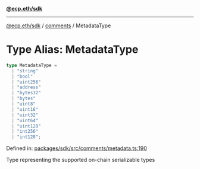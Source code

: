 [**@ecp.eth/sdk**](../../index.mdx)

***

[@ecp.eth/sdk](/sdk-reference/index.mdx) / [comments](/sdk-reference/comments/index.mdx) / MetadataType

# Type Alias: MetadataType

```ts
type MetadataType = 
  | "string"
  | "bool"
  | "uint256"
  | "address"
  | "bytes32"
  | "bytes"
  | "uint8"
  | "uint16"
  | "uint32"
  | "uint64"
  | "uint128"
  | "int256"
  | "int128";
```

Defined in: [packages/sdk/src/comments/metadata.ts:190](https://github.com/ecp-eth/comments-monorepo/blob/main/packages/sdk/src/comments/metadata.ts#L190)

Type representing the supported on-chain serializable types
